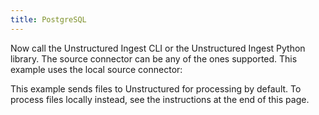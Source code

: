```yaml
---
title: PostgreSQL
---
```



<NewDocument />


<SharedPostgreSQL/>

Now call the Unstructured Ingest CLI or the Unstructured Ingest Python library. The source connector can be any of the ones supported. This example uses the local source connector:

This example sends files to Unstructured for processing by default. To process files locally instead, see the instructions at the end of this page.


<CodeGroup>
  <PostgreSQLAPISh />
  <PostgreSQLAPIPyV2 />
</CodeGroup>


<SharedPartitionByAPIOSS/>
